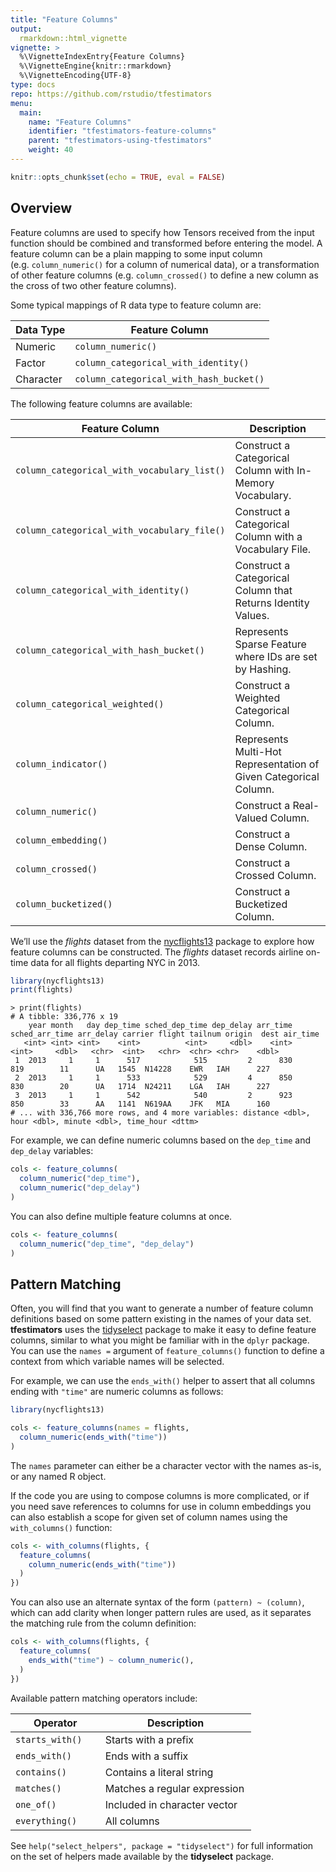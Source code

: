 ```yaml
---
title: "Feature Columns"
output: 
  rmarkdown::html_vignette
vignette: >
  %\VignetteIndexEntry{Feature Columns}
  %\VignetteEngine{knitr::rmarkdown}
  %\VignetteEncoding{UTF-8}
type: docs
repo: https://github.com/rstudio/tfestimators
menu:
  main:
    name: "Feature Columns"
    identifier: "tfestimators-feature-columns"
    parent: "tfestimators-using-tfestimators"
    weight: 40
---
```



```r
knitr::opts_chunk$set(echo = TRUE, eval = FALSE)
```

## Overview

Feature columns are used to specify how Tensors received from the input function should be combined and transformed before entering the model. A feature column can be a plain mapping to some input column (e.g. `column_numeric()` for a column of numerical data), or a transformation of other feature columns (e.g. `column_crossed()` to define a new column as the cross of two other feature columns).

Some typical mappings of R data type to feature column are:

| Data Type  | Feature Column                          |
|------------|-----------------------------------------|
| Numeric    | `column_numeric()`                      |
| Factor     | `column_categorical_with_identity()`    |
| Character  | `column_categorical_with_hash_bucket()` |

The following feature columns are available:

| Feature Column  | Description |
|---------------------------------------|----------------------------------------------------------------|
| `column_categorical_with_vocabulary_list()`  | Construct a Categorical Column with In-Memory Vocabulary.  |
| `column_categorical_with_vocabulary_file()`  |  Construct a Categorical Column with a Vocabulary File. |
| `column_categorical_with_identity()`  | Construct a Categorical Column that Returns Identity Values. |
| `column_categorical_with_hash_bucket()`  |  Represents Sparse Feature where IDs are set by Hashing. |
| `column_categorical_weighted()`  |  Construct a Weighted Categorical Column. |
| `column_indicator()`  | Represents Multi-Hot Representation of Given Categorical Column. |
| `column_numeric()`  | Construct a Real-Valued Column. |
| `column_embedding()`  | Construct a Dense Column. |
| `column_crossed()`  | Construct a Crossed Column. |
| `column_bucketized()`  | Construct a Bucketized Column. |


We'll use the *flights* dataset from the [nycflights13](https://cran.r-project.org/package=nycflights13) package to explore how feature columns can be constructed. The *flights* dataset records airline on-time data for all flights departing NYC in 2013.

```r
library(nycflights13)
print(flights)
```

```
> print(flights)
# A tibble: 336,776 x 19
    year month   day dep_time sched_dep_time dep_delay arr_time sched_arr_time arr_delay carrier flight tailnum origin  dest air_time
   <int> <int> <int>    <int>          <int>     <dbl>    <int>          <int>     <dbl>   <chr>  <int>   <chr>  <chr> <chr>    <dbl>
 1  2013     1     1      517            515         2      830            819        11      UA   1545  N14228    EWR   IAH      227
 2  2013     1     1      533            529         4      850            830        20      UA   1714  N24211    LGA   IAH      227
 3  2013     1     1      542            540         2      923            850        33      AA   1141  N619AA    JFK   MIA      160
# ... with 336,766 more rows, and 4 more variables: distance <dbl>, hour <dbl>, minute <dbl>, time_hour <dttm>
```

For example, we can define numeric columns based on the `dep_time` and `dep_delay` variables:

```r
cols <- feature_columns(
  column_numeric("dep_time"),
  column_numeric("dep_delay")
)
```

You can also define multiple feature columns at once.

```r
cols <- feature_columns(
  column_numeric("dep_time", "dep_delay")
)
```


## Pattern Matching

Often, you will find that you want to generate a number of feature column definitions based on some pattern existing in the names of your data set. **tfestimators** uses the [tidyselect](https://github.com/tidyverse/tidyselect) package to make it easy to define feature columns, similar to what you might be familiar with in the `dplyr` package. You can use the `names = ` argument of `feature_columns()` function to define a context from which variable names will be selected.

For example, we can use the `ends_with()` helper to assert that all columns ending with `"time"` are numeric columns as follows:

```r
library(nycflights13)

cols <- feature_columns(names = flights,
  column_numeric(ends_with("time"))
)
```

The `names` parameter can either be a character vector with the names as-is, or any named R object.

If the code you are using to compose columns is more complicated, or if you need save references to columns for use in column embeddings you can also establish a scope for given set of column names using the `with_columns()` function:

```r
cols <- with_columns(flights, {
  feature_columns(
    column_numeric(ends_with("time"))
  )
})
```

You can also use an alternate syntax of the form `(pattern) ~ (column)`, which can add clarity when longer pattern rules are used, as it separates the matching rule from the column definition:

```r
cols <- with_columns(flights, {
  feature_columns(
    ends_with("time") ~ column_numeric(),
  )
})
```

Available pattern matching operators include:

| Operator | Description |
|---------------------------------------|----------------------------------------------------------------|
| `starts_with()`  | Starts with a prefix  |
| `ends_with()`  |  Ends with a suffix |
| `contains()`  |  Contains a literal string |
| `matches()`  | Matches a regular expression |
| `one_of()`  |  Included in character vector |
| `everything()`  | All columns |

See `help("select_helpers", package = "tidyselect")` for full information on the set of
helpers made available by the **tidyselect** package.



